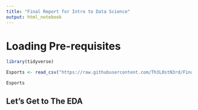 ```yaml
---
title: "Final Report for Intro to Data Science"
output: html_notebook
---
```

# Loading Pre-requisites 
```r
library(tidyverse)
```

```r
Esports <- read_csv("https://raw.githubusercontent.com/Th3L0stN3rd/Final-Project-FPU/master/data/GeneralEsportData.csv?token=AKWHJYZLVA7KL5Z7RRDZXJ3BBIG4Y")

```

```r
Esports
```
 
## Let's Get to The EDA